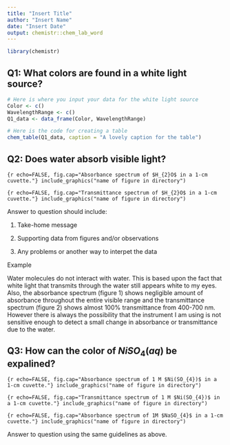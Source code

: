 ```yaml
---
title: "Insert Title"
author: "Insert Name"
date: "Insert Date"
output: chemistr::chem_lab_word
---
```


```r
library(chemistr)
```

## Q1: What colors are found in a white light source?

```r
# Here is where you input your data for the white light source
Color <- c() 
WavelengthRange <- c()
Q1_data <- data_frame(Color, WavelengthRange)
```

```r
# Here is the code for creating a table
chem_table(Q1_data, caption = "A lovely caption for the table")
```


## Q2:  Does water absorb visible light?

```{r echo=FALSE, fig.cap="Absorbance spectrum of $H_{2}O$ in a 1-cm cuvette."}
include_graphics("name of figure in directory")
```

```{r echo=FALSE, fig.cap="Transmittance spectrum of $H_{2}O$ in a 1-cm cuvette."}
include_graphics("name of figure in directory")
```


Answer to question should include:

1. Take-home message

2. Supporting data from figures and/or observations

3.  Any problems or another way to interpet the data

Example

Water molecules do not interact with water.  This is based upon the fact that white light that transmits through the water still appears white to my eyes.  Also, the absorbance spectrum (figure 1) shows negligible amount of absorbance throughout the entire visible range and the transmittance spectrum (figure 2) shows almost 100% transmittance from 400-700 nm.  However there is always the possibility that the instrument I am using is not sensitive enough to detect a small change in absorbance or transmittance due to the water.



## Q3:  How can the color of $NiSO_{4}(aq)$ be expalined?

```{r echo=FALSE, fig.cap="Absorbance spectrum of 1 M $Ni(SO_{4})$ in a 1-cm cuvette."}
include_graphics("name of figure in directory")
```

```{r echo=FALSE, fig.cap="Transmittance spectrum of 1 M $Ni(SO_{4})$ in a 1-cm cuvette."}
include_graphics("name of figure in directory")
```

```{r echo=FALSE, fig.cap="Absorbance spectrum of 1M $NaSO_{4}$ in a 1-cm cuvette."}
include_graphics("name of figure in directory")
```

Answer to question using the same guidelines as above.




